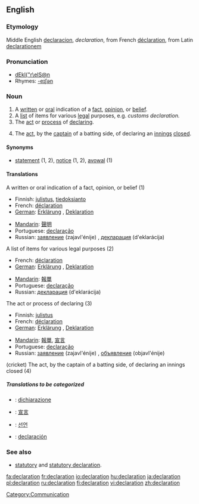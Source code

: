 ==English==

===Etymology===

Middle English [[declaracion]], ''declaration'', from French [[déclaration]], from Latin [[declarationem]]

===Pronunciation===

* [[w:SAMPA|dEkl{"r\eIS@n]]
*Rhymes: [[Rhymes:English:-eɪʃǝn|-eɪʃǝn]]

===Noun===
{{en-noun}}

# A [[written]] or [[oral]] indication of a [[fact]], [[opinion]], or [[belief]].
# A [[list]] of items for various [[legal]] purposes, e.g. ''customs declaration.''
# The [[act]] or [[process]] of [[declare|declaring]].
# {{cricket}} The [[act]], by the [[captain]] of a batting side, of declaring an [[innings]] [[close]]d.

====Synonyms====
*[[statement]] (1, 2), [[notice]] (1, 2), [[avowal]] (1)

====Translations====
;A written or oral indication of a fact, opinion, or belief (1)
{{top}}
*Finnish: [[julistus]], [[tiedoksianto]]
*French: [[déclaration]] {{f}}
*[[w:German_language|German]]: [[Erklärung]] {{f}}, [[Deklaration]] {{f}}
{{mid}}
*[[w:Mandarin_language|Mandarin]]: [[聲明]]
*Portuguese: [[declaração]]
*Russian: [[заявление]] (zajavl'énije) {{n}}, [[декларация]] (d'eklarácija) {{f}}
{{bottom}}

;A list of items for various legal purposes (2)
{{top}}
*French: [[déclaration]] {{f}}
*[[w:German_language|German]]: [[Erklärung]] {{f}}, [[Deklaration]] {{f}}
{{mid}}
*[[w:Mandarin_language|Mandarin]]: [[報單]]
*Portuguese: [[declaração]]
*Russian: [[декларация]] (d'eklarácija) {{f}}
{{bottom}}

;The act or process of declaring (3)
{{top}}
*Finnish: [[julistus]]
*French: [[déclaration]] {{f}}
*[[w:German_language|German]]: [[Erklärung]] {{f}}, [[Deklaration]] {{f}}
{{mid}}
*[[w:Mandarin_language|Mandarin]]: [[報單]], [[宣言]]
*Portuguese: [[declaração]]
*Russian: [[заявление]] (zajavl'énije) {{n}}, [[объявление]] (objavl'énije) {{n}}
{{bottom}}

;(cricket) The act, by the captain of a batting side, of declaring an innings closed (4)
{{top}}
{{mid}}
{{bottom}}

=====Translations to be categorized=====
{{checktrans}}
{{top}}
*{{ttbc|Italian}}: [[dichiarazione]] {{f}}
*{{ttbc|Japanese}}: [[宣言]]
*{{ttbc|Korean}}: [[선언]]
{{mid}}
*{{ttbc|Spanish}}: [[declaración]] {{f}}
{{bottom}}

===See also===
* [[statutory]] and [[statutory declaration]].

[[Category:Communication]]

[[fa:declaration]]
[[fr:declaration]]
[[io:declaration]]
[[hu:declaration]]
[[ja:declaration]]
[[pl:declaration]]
[[ru:declaration]]
[[fi:declaration]]
[[vi:declaration]]
[[zh:declaration]]